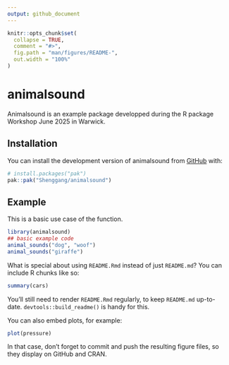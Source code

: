 ```yaml
---
output: github_document
---
```


<!-- README.md is generated from README.Rmd. Please edit that file -->

```r
knitr::opts_chunk$set(
  collapse = TRUE,
  comment = "#>",
  fig.path = "man/figures/README-",
  out.width = "100%"
)
```

# animalsound

<!-- badges: start -->
<!-- badges: end -->

Animalsound is an example package developped during the R package Workshop June 2025 in Warwick.

## Installation

You can install the development version of animalsound from [GitHub](https://github.com/) with:

``` r
# install.packages("pak")
pak::pak("Shenggang/animalsound")
```

## Example

This is a basic use case of the function.

```r
library(animalsound)
## basic example code
animal_sounds("dog", "woof")
animal_sounds("giraffe")
```

What is special about using `README.Rmd` instead of just `README.md`? You can include R chunks like so:

```r
summary(cars)
```

You'll still need to render `README.Rmd` regularly, to keep `README.md` up-to-date. `devtools::build_readme()` is handy for this.

You can also embed plots, for example:

```r
plot(pressure)
```

In that case, don't forget to commit and push the resulting figure files, so they display on GitHub and CRAN.
